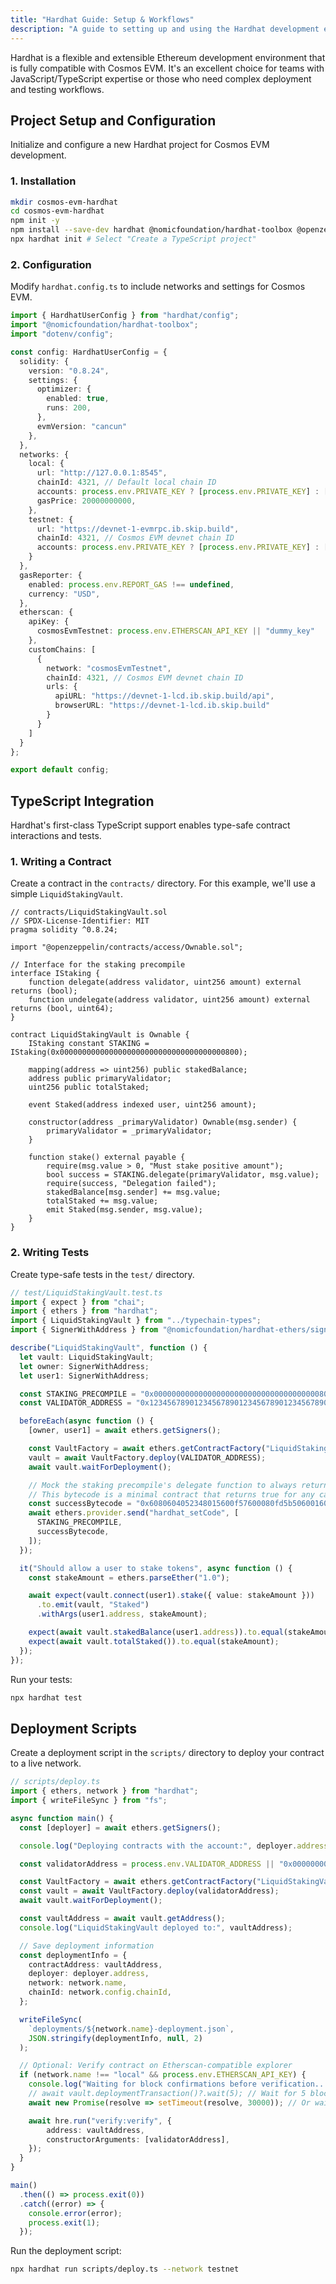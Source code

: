 ```yaml
---
title: "Hardhat Guide: Setup & Workflows"
description: "A guide to setting up and using the Hardhat development environment for building, testing, and deploying on Cosmos EVM."
---
```


Hardhat is a flexible and extensible Ethereum development environment that is fully compatible with Cosmos EVM. It's an excellent choice for teams with JavaScript/TypeScript expertise or those who need complex deployment and testing workflows.

## Project Setup and Configuration

Initialize and configure a new Hardhat project for Cosmos EVM development.

### 1. Installation

```bash
mkdir cosmos-evm-hardhat
cd cosmos-evm-hardhat
npm init -y
npm install --save-dev hardhat @nomicfoundation/hardhat-toolbox @openzeppelin/contracts
npx hardhat init # Select "Create a TypeScript project"
```

### 2. Configuration

Modify `hardhat.config.ts` to include networks and settings for Cosmos EVM.

```typescript
import { HardhatUserConfig } from "hardhat/config";
import "@nomicfoundation/hardhat-toolbox";
import "dotenv/config";

const config: HardhatUserConfig = {
  solidity: {
    version: "0.8.24",
    settings: {
      optimizer: {
        enabled: true,
        runs: 200,
      },
      evmVersion: "cancun"
    },
  },
  networks: {
    local: {
      url: "http://127.0.0.1:8545",
      chainId: 4321, // Default local chain ID
      accounts: process.env.PRIVATE_KEY ? [process.env.PRIVATE_KEY] : [],
      gasPrice: 20000000000,
    },
    testnet: {
      url: "https://devnet-1-evmrpc.ib.skip.build",
      chainId: 4321, // Cosmos EVM devnet chain ID
      accounts: process.env.PRIVATE_KEY ? [process.env.PRIVATE_KEY] : [],
    }
  },
  gasReporter: {
    enabled: process.env.REPORT_GAS !== undefined,
    currency: "USD",
  },
  etherscan: {
    apiKey: {
      cosmosEvmTestnet: process.env.ETHERSCAN_API_KEY || "dummy_key"
    },
    customChains: [
      {
        network: "cosmosEvmTestnet",
        chainId: 4321, // Cosmos EVM devnet chain ID
        urls: {
          apiURL: "https://devnet-1-lcd.ib.skip.build/api",
          browserURL: "https://devnet-1-lcd.ib.skip.build"
        }
      }
    ]
  }
};

export default config;
```

## TypeScript Integration

Hardhat's first-class TypeScript support enables type-safe contract interactions and tests.

### 1. Writing a Contract

Create a contract in the `contracts/` directory. For this example, we'll use a simple `LiquidStakingVault`.

```solidity
// contracts/LiquidStakingVault.sol
// SPDX-License-Identifier: MIT
pragma solidity ^0.8.24;

import "@openzeppelin/contracts/access/Ownable.sol";

// Interface for the staking precompile
interface IStaking {
    function delegate(address validator, uint256 amount) external returns (bool);
    function undelegate(address validator, uint256 amount) external returns (bool, uint64);
}

contract LiquidStakingVault is Ownable {
    IStaking constant STAKING = IStaking(0x0000000000000000000000000000000000000800);

    mapping(address => uint256) public stakedBalance;
    address public primaryValidator;
    uint256 public totalStaked;

    event Staked(address indexed user, uint256 amount);

    constructor(address _primaryValidator) Ownable(msg.sender) {
        primaryValidator = _primaryValidator;
    }

    function stake() external payable {
        require(msg.value > 0, "Must stake positive amount");
        bool success = STAKING.delegate(primaryValidator, msg.value);
        require(success, "Delegation failed");
        stakedBalance[msg.sender] += msg.value;
        totalStaked += msg.value;
        emit Staked(msg.sender, msg.value);
    }
}
```

### 2. Writing Tests

Create type-safe tests in the `test/` directory.

```typescript
// test/LiquidStakingVault.test.ts
import { expect } from "chai";
import { ethers } from "hardhat";
import { LiquidStakingVault } from "../typechain-types";
import { SignerWithAddress } from "@nomicfoundation/hardhat-ethers/signers";

describe("LiquidStakingVault", function () {
  let vault: LiquidStakingVault;
  let owner: SignerWithAddress;
  let user1: SignerWithAddress;

  const STAKING_PRECOMPILE = "0x0000000000000000000000000000000000000800";
  const VALIDATOR_ADDRESS = "0x1234567890123456789012345678901234567890";

  beforeEach(async function () {
    [owner, user1] = await ethers.getSigners();

    const VaultFactory = await ethers.getContractFactory("LiquidStakingVault");
    vault = await VaultFactory.deploy(VALIDATOR_ADDRESS);
    await vault.waitForDeployment();

    // Mock the staking precompile's delegate function to always return true
    // This bytecode is a minimal contract that returns true for any call
    const successBytecode = "0x6080604052348015600f57600080fd5b50600160005560016000f3";
    await ethers.provider.send("hardhat_setCode", [
      STAKING_PRECOMPILE,
      successBytecode,
    ]);
  });

  it("Should allow a user to stake tokens", async function () {
    const stakeAmount = ethers.parseEther("1.0");

    await expect(vault.connect(user1).stake({ value: stakeAmount }))
      .to.emit(vault, "Staked")
      .withArgs(user1.address, stakeAmount);

    expect(await vault.stakedBalance(user1.address)).to.equal(stakeAmount);
    expect(await vault.totalStaked()).to.equal(stakeAmount);
  });
});
```

Run your tests:
```bash
npx hardhat test
```

## Deployment Scripts

Create a deployment script in the `scripts/` directory to deploy your contract to a live network.

```typescript
// scripts/deploy.ts
import { ethers, network } from "hardhat";
import { writeFileSync } from "fs";

async function main() {
  const [deployer] = await ethers.getSigners();

  console.log("Deploying contracts with the account:", deployer.address);

  const validatorAddress = process.env.VALIDATOR_ADDRESS || "0x0000000000000000000000000000000000000000";

  const VaultFactory = await ethers.getContractFactory("LiquidStakingVault");
  const vault = await VaultFactory.deploy(validatorAddress);
  await vault.waitForDeployment();

  const vaultAddress = await vault.getAddress();
  console.log("LiquidStakingVault deployed to:", vaultAddress);

  // Save deployment information
  const deploymentInfo = {
    contractAddress: vaultAddress,
    deployer: deployer.address,
    network: network.name,
    chainId: network.config.chainId,
  };

  writeFileSync(
    `deployments/${network.name}-deployment.json`,
    JSON.stringify(deploymentInfo, null, 2)
  );

  // Optional: Verify contract on Etherscan-compatible explorer
  if (network.name !== "local" && process.env.ETHERSCAN_API_KEY) {
    console.log("Waiting for block confirmations before verification...");
    // await vault.deploymentTransaction()?.wait(5); // Wait for 5 blocks
    await new Promise(resolve => setTimeout(resolve, 30000)); // Or wait 30 seconds

    await hre.run("verify:verify", {
        address: vaultAddress,
        constructorArguments: [validatorAddress],
    });
  }
}

main()
  .then(() => process.exit(0))
  .catch((error) => {
    console.error(error);
    process.exit(1);
  });
```

Run the deployment script:
```bash
npx hardhat run scripts/deploy.ts --network testnet
```